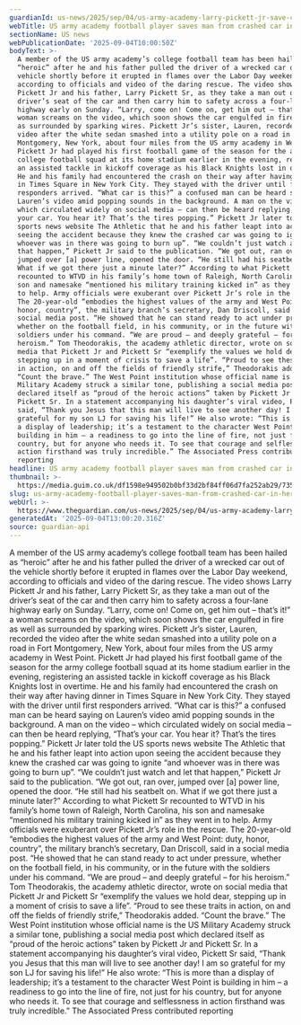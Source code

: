 ```yaml
---
guardianId: us-news/2025/sep/04/us-army-academy-larry-pickett-jr-save-crash
webTitle: US army academy football player saves man from crashed car in ‘heroic’ move
sectionName: US news
webPublicationDate: '2025-09-04T10:00:50Z'
bodyText: >-
  A member of the US army academy’s college football team has been hailed as
  “heroic” after he and his father pulled the driver of a wrecked car out of the
  vehicle shortly before it erupted in flames over the Labor Day weekend,
  according to officials and video of the daring rescue. The video shows Larry
  Pickett Jr and his father, Larry Pickett Sr, as they take a man out of the
  driver’s seat of the car and then carry him to safety across a four-lane
  highway early on Sunday. “Larry, come on! Come on, get him out – that’s it!” a
  woman screams on the video, which soon shows the car engulfed in fire as well
  as surrounded by sparking wires. Pickett Jr’s sister, Lauren, recorded the
  video after the white sedan smashed into a utility pole on a road in Fort
  Montgomery, New York, about four miles from the US army academy in West Point.
  Pickett Jr had played his first football game of the season for the army
  college football squad at its home stadium earlier in the evening, registering
  an assisted tackle in kickoff coverage as his Black Knights lost in overtime.
  He and his family had encountered the crash on their way after having dinner
  in Times Square in New York City. They stayed with the driver until first
  responders arrived. “What car is this?” a confused man can be heard saying on
  Lauren’s video amid popping sounds in the background. A man on the video –
  which circulated widely on social media – can then be heard replying, “That’s
  your car. You hear it? That’s the tires popping.” Pickett Jr later told the US
  sports news website The Athletic that he and his father leapt into action upon
  seeing the accident because they knew the crashed car was going to ignite “and
  whoever was in there was going to burn up”. “We couldn’t just watch and let
  that happen,” Pickett Jr said to the publication. “We got out, ran over,
  jumped over [a] power line, opened the door. “He still had his seatbelt on.
  What if we got there just a minute later?” According to what Pickett Sr
  recounted to WTVD in his family’s home town of Raleigh, North Carolina, his
  son and namesake “mentioned his military training kicked in” as they went in
  to help. Army officials were exuberant over Pickett Jr’s role in the rescue.
  The 20-year-old “embodies the highest values of the army and West Point: duty,
  honor, country”, the military branch’s secretary, Dan Driscoll, said in a
  social media post. “He showed that he can stand ready to act under pressure,
  whether on the football field, in his community, or in the future with the
  soldiers under his command. “We are proud – and deeply grateful – for his
  heroism.” Tom Theodorakis, the academy athletic director, wrote on social
  media that Pickett Jr and Pickett Sr “exemplify the values we hold dear,
  stepping up in a moment of crisis to save a life”. “Proud to see these traits
  in action, on and off the fields of friendly strife,” Theodorakis added.
  “Count the brave.” The West Point institution whose official name is the US
  Military Academy struck a similar tone, publishing a social media post which
  declared itself as “proud of the heroic actions” taken by Pickett Jr and
  Pickett Sr. In a statement accompanying his daughter’s viral video, Pickett Sr
  said, “Thank you Jesus that this man will live to see another day! I am so
  grateful for my son LJ for saving his life!” He also wrote: “This is more than
  a display of leadership; it’s a testament to the character West Point is
  building in him – a readiness to go into the line of fire, not just for his
  country, but for anyone who needs it. To see that courage and selflessness in
  action firsthand was truly incredible.” The Associated Press contributed
  reporting
headline: US army academy football player saves man from crashed car in ‘heroic’ move
thumbnail: >-
  https://media.guim.co.uk/df1598e949502b0bf33d2bf84ff06d7fa252ab29/735_926_3807_3045/500.jpg
slug: us-army-academy-football-player-saves-man-from-crashed-car-in-heroic-move
webUrl: >-
  https://www.theguardian.com/us-news/2025/sep/04/us-army-academy-larry-pickett-jr-save-crash
generatedAt: '2025-09-04T13:00:20.316Z'
source: guardian-api
---
```

A member of the US army academy’s college football team has been hailed as “heroic” after he and his father pulled the driver of a wrecked car out of the vehicle shortly before it erupted in flames over the Labor Day weekend, according to officials and video of the daring rescue. The video shows Larry Pickett Jr and his father, Larry Pickett Sr, as they take a man out of the driver’s seat of the car and then carry him to safety across a four-lane highway early on Sunday. “Larry, come on! Come on, get him out – that’s it!” a woman screams on the video, which soon shows the car engulfed in fire as well as surrounded by sparking wires. Pickett Jr’s sister, Lauren, recorded the video after the white sedan smashed into a utility pole on a road in Fort Montgomery, New York, about four miles from the US army academy in West Point. Pickett Jr had played his first football game of the season for the army college football squad at its home stadium earlier in the evening, registering an assisted tackle in kickoff coverage as his Black Knights lost in overtime. He and his family had encountered the crash on their way after having dinner in Times Square in New York City. They stayed with the driver until first responders arrived. “What car is this?” a confused man can be heard saying on Lauren’s video amid popping sounds in the background. A man on the video – which circulated widely on social media – can then be heard replying, “That’s your car. You hear it? That’s the tires popping.” Pickett Jr later told the US sports news website The Athletic that he and his father leapt into action upon seeing the accident because they knew the crashed car was going to ignite “and whoever was in there was going to burn up”. “We couldn’t just watch and let that happen,” Pickett Jr said to the publication. “We got out, ran over, jumped over [a] power line, opened the door. “He still had his seatbelt on. What if we got there just a minute later?” According to what Pickett Sr recounted to WTVD in his family’s home town of Raleigh, North Carolina, his son and namesake “mentioned his military training kicked in” as they went in to help. Army officials were exuberant over Pickett Jr’s role in the rescue. The 20-year-old “embodies the highest values of the army and West Point: duty, honor, country”, the military branch’s secretary, Dan Driscoll, said in a social media post. “He showed that he can stand ready to act under pressure, whether on the football field, in his community, or in the future with the soldiers under his command. “We are proud – and deeply grateful – for his heroism.” Tom Theodorakis, the academy athletic director, wrote on social media that Pickett Jr and Pickett Sr “exemplify the values we hold dear, stepping up in a moment of crisis to save a life”. “Proud to see these traits in action, on and off the fields of friendly strife,” Theodorakis added. “Count the brave.” The West Point institution whose official name is the US Military Academy struck a similar tone, publishing a social media post which declared itself as “proud of the heroic actions” taken by Pickett Jr and Pickett Sr. In a statement accompanying his daughter’s viral video, Pickett Sr said, “Thank you Jesus that this man will live to see another day! I am so grateful for my son LJ for saving his life!” He also wrote: “This is more than a display of leadership; it’s a testament to the character West Point is building in him – a readiness to go into the line of fire, not just for his country, but for anyone who needs it. To see that courage and selflessness in action firsthand was truly incredible.” The Associated Press contributed reporting
